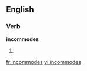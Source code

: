 
==English==

===Verb===
'''incommodes'''

# {{third-person singular of|[[incommode]]}}

[[fr:incommodes]]
[[vi:incommodes]]